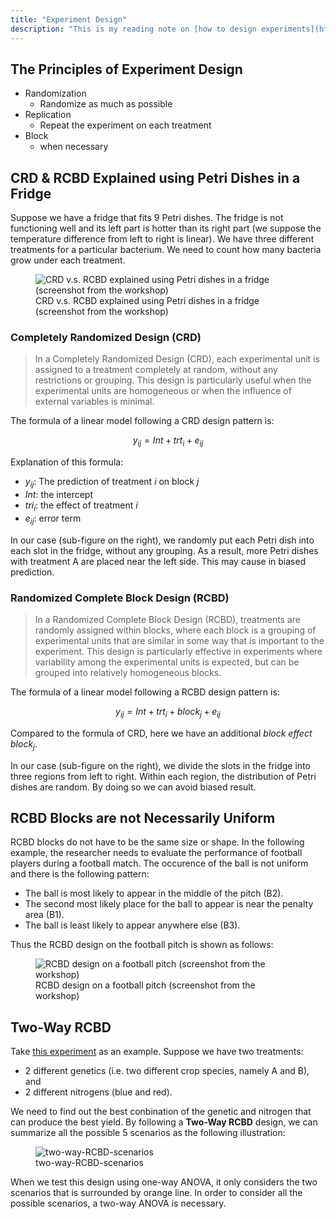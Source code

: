 ```yaml
---
title: "Experiment Design"
description: "This is my reading note on [how to design experiments](https://schmidtpaul.github.io/dsfair_quarto/ch/summaryarticles/designingexperiments.html). Additional content from the online workshop in Sep. 2024 is included."
---
```


## The Principles of Experiment Design
* Randomization
  * Randomize as much as possible
* Replication
  * Repeat the experiment on each treatment
* Block
  * when necessary

## CRD & RCBD Explained using Petri Dishes in a Fridge

Suppose we have a fridge that fits 9 Petri dishes. The fridge is not functioning well and its left part is hotter than its right part (we suppose the temperature difference from left to right is linear). We have three different treatments for a particular bacterium. We need to count how many bacteria grow under each treatment.

![CRD v.s. RCBD explained using Petri dishes in a fridge (screenshot from the workshop)](/content/img/CRD-vs-RCBD.png)

### Completely Randomized Design (CRD)

> In a Completely Randomized Design (CRD), each experimental unit is assigned to a treatment completely at random, without any restrictions or grouping. This design is particularly useful when the experimental units are homogeneous or when the influence of external variables is minimal.

The formula of a linear model following a CRD design pattern is:

$$
y_{ij} = Int + trt_i + e_{ij}
$$

Explanation of this formula: 

* $y_{ij}$: The prediction of treatment $i$ on block $j$
* $Int$: the intercept
* $tri_i$: the effect of treatment $i$
* $e_{ij}$: error term

In our case (sub-figure on the right), we randomly put each Petri dish into each slot in the fridge, without any grouping. As a result, more Petri dishes with treatment A are placed near the left side. This may cause in biased prediction.

### Randomized Complete Block Design (RCBD)

> In a Randomized Complete Block Design (RCBD), treatments are randomly assigned within blocks, where each block is a grouping of experimental units that are similar in some way that is important to the experiment. This design is particularly effective in experiments where variability among the experimental units is expected, but can be grouped into relatively homogeneous blocks.

The formula of a linear model following a RCBD design pattern is:

$$
y_{ij} = Int + trt_i + block_j + e_{ij}
$$

Compared to the formula of CRD, here we have an additional *block effect* $block_j$.

In our case (sub-figure on the right), we divide the slots in the fridge into three regions from left to right. Within each region, the distribution of Petri dishes are random. By doing so we can avoid biased result.

## RCBD Blocks are not Necessarily Uniform

RCBD blocks do not have to be the same size or shape. In the following example, the researcher needs to evaluate the performance of football players during a football match. The occurence of the ball is not uniform and there is the following pattern: 

* The ball is most likely to appear in the middle of the pitch (B2).
* The second most likely place for the ball to appear is near the penalty area (B1).
* The ball is least likely to appear anywhere else (B3).

Thus the RCBD design on the football pitch is shown as follows: 

![RCBD design on a football pitch (screenshot from the workshop)](/content/img/RCBD-football-pitch.png)

## Two-Way RCBD

Take [this experiment](https://schmidtpaul.github.io/dsfair_quarto/ch/exan/simple/rcbd_gomezgomez1984.html) as an example. Suppose we have two treatments:

* 2 different genetics (i.e. two different crop species, namely A and B), and
* 2 different nitrogens (blue and red).

We need to find out the best conbination of the genetic and nitrogen that can produce the best yield. By following a **Two-Way RCBD** design, we can summarize all the possible 5 scenarios as the following illustration:

![two-way-RCBD-scenarios](/content/img/two-way-RCBD-scenarios.png)

When we test this design using one-way ANOVA, it only considers the two scenarios that is surrounded by orange line. In order to consider all the possible scenarios, a two-way ANOVA is necessary.
